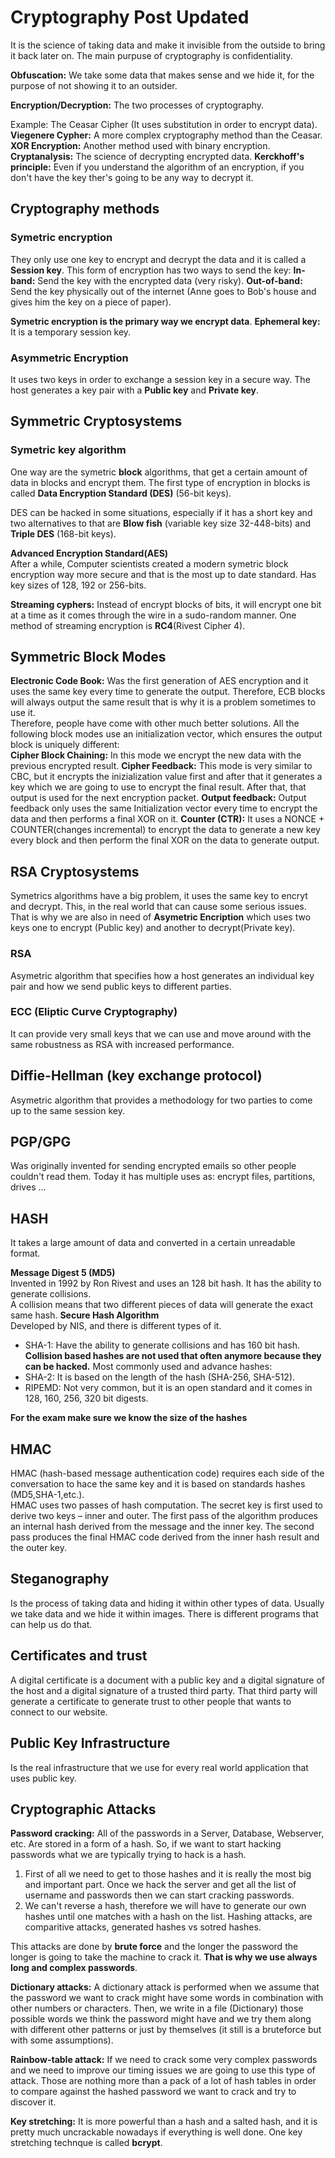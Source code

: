 # Cryptography Post Updated     
It is the science of taking data and make it invisible from the outside to bring it back later on. The main purpuse of cryptography is confidentiality.

**Obfuscation:** We take some data that makes sense and we hide it, for the purpose of not showing it to an outsider.

**Encryption/Decryption:** The two processes of cryptography.

Example: The Ceasar Cipher (It uses substitution in order to encrypt data).
**Viegenere Cypher:** A more complex cryptography method than the Ceasar.
**XOR Encryption:** Another method used with binary encryption.
**Cryptanalysis:** The science of decrypting encrypted data.
**Kerckhoff's principle:** Even if you understand the algorithm of an encryption, if you don't have the key ther's going to be any way to decrypt it.

## Cryptography methods
### Symetric encryption 
They only use one key to encrypt and decrypt the data and it is called a **Session key**. This form of encryption has two ways to send the key:
**In-band:** Send the key with the encrypted data (very risky).
**Out-of-band:** Send the key physically out of the internet (Anne goes to Bob's house and gives him the key on a piece of paper).

**Symetric encryption is the primary way we encrypt data**.
**Ephemeral key:** It is a temporary session key.

### Asymmetric Encryption
It uses two keys in order to exchange a session key in a secure way. The host generates a key pair with a **Public key** and **Private key**.

## Symmetric Cryptosystems
### Symetric key algorithm 
One way are the symetric **block** algorithms, that get a certain amount of data in blocks and encrypt them. The first type of encryption in blocks is called **Data Encryption Standard (DES)** (56-bit keys).  

DES can be hacked in some situations, especially if it has a short key and two alternatives to that are **Blow fish** (variable key size 32-448-bits) and **Triple DES** (168-bit keys).  

**Advanced Encryption Standard(AES)**  
After a while, Computer scientists created a modern symetric block encryption way more secure and that is the most up to date standard. Has key sizes of 128, 192 or 256-bits.

**Streaming cyphers:** Instead of encrypt blocks of bits, it will encrypt one bit at a time as it comes through the wire in a sudo-random manner. One method of streaming encryption is **RC4**(Rivest Cipher 4).

## Symmetric Block Modes
**Electronic Code Book:** Was the first generation of AES encryption and it uses the same key every time to generate the output. Therefore, ECB blocks will always output the same result that is why it is a problem sometimes to use it.  
Therefore, people have come with other much better solutions. All the following block modes use an initialization vector, which ensures the output block is uniquely different:  
**Cipher Block Chaining:** In this mode we encrypt the new data with the previous encrypted result.
**Cipher Feedback:** This mode is very similar to CBC, but it encrypts the inizialization value first and after that it generates a key which we are going to use to encrypt the final result. After that, that output is used for the next encryption packet.
**Output feedback:** Output feedback only uses the same Initialization vector every time to encrypt the data and then performs a final XOR on it.
**Counter (CTR):** It uses a NONCE + COUNTER(changes incremental) to encrypt the data to generate a new key every block and then perform the final XOR on the data to generate output.

## RSA Cryptosystems
Symetrics algorithms have a big problem, it uses the same key to encryt and decrypt. This, in the real world that can cause some serious issues.  
That is why we are also in need of **Asymetric Encription** which uses two keys one to encrypt (Public key) and another to decrypt(Private key).

### RSA
Asymetric algorithm that specifies how a host generates an individual key pair and how we send public keys to different parties.

### ECC (Eliptic Curve Cryptography)
It can provide very small keys that we can use and move around with the same robustness as RSA with increased performance.

## Diffie-Hellman (key exchange protocol)
Asymetric algorithm that provides a methodology for two parties to come up to the same session key. 

## PGP/GPG
Was originally invented for sending encrypted emails so other people couldn't read them. Today it has multiple uses as: encrypt files, partitions, drives ...

## HASH
It takes a large amount of data and converted in a certain unreadable format.

**Message Digest 5 (MD5)**  
Invented in 1992 by Ron Rivest and uses an 128 bit hash. It has the ability to generate collisions.  
A collision means that two different pieces of data will generate the exact same hash.
**Secure Hash Algorithm**  
Developed by NIS, and there is different types of it.  
* SHA-1: Have the ability to generate collisions and has 160 bit hash.  
**Collision based hashes are not used that often anymore because they can be hacked.**
Most commonly used and advance hashes:
* SHA-2: It is based on the length of the hash (SHA-256, SHA-512).
* RIPEMD: Not very common, but it is an open standard and it comes in 128, 160, 256, 320 bit digests.

**For the exam make sure we know the size of the hashes**  

## HMAC
HMAC (hash-based message authentication code) requires each side of the conversation to hace the same key and it is based on standards hashes (MD5,SHA-1,etc.).  
HMAC uses two passes of hash computation. The secret key is first used to derive two keys – inner and outer. The first pass of the algorithm produces an internal hash derived from the message and the inner key. The second pass produces the final HMAC code derived from the inner hash result and the outer key.

## Steganography
Is the process of taking data and hiding it within other types of data. Usually we take data and we hide it within images. There is different programs that can help us do that.

## Certificates and trust
A digital certificate is a document with a public key and a digital signature of the host and a digital signature of a trusted third party. That third party will generate a certificate to generate trust to other people that wants to connect to our website.

## Public Key Infrastructure
Is the real infrastructure that we use for every real world application that uses public key. 

## Cryptographic Attacks
**Password cracking:** All of the passwords in a Server, Database, Webserver, etc. Are stored in a form of a hash. So, if we want to start hacking passwords what we are typically trying to hack is a hash.  

1. First of all we need to get to those hashes and it is really the most big and important part. Once we hack the server and get all the list of username and passwords then we can start cracking passwords.  
2. We can't reverse a hash, therefore we will have to generate our own hashes until one matches with a hash on the list. Hashing attacks, are comparitive attacks, generated hashes vs sotred hashes.  

This attacks are done by **brute force** and the longer the password the longer is going to take the machine to crack it. **That is why we use always long and complex passwords**.

**Dictionary attacks:** A dictionary attack is performed when we assume that the password we want to crack might have some words in combination with other numbers or characters. Then, we write in a file (Dictionary) those possible words we think the password might have and we try them along with different other patterns or just by themselves (it still is a bruteforce but with some assumptions).  

**Rainbow-table attack:** If we need to crack some very complex passwords and we need to improve our timing issues we are going to use this type of attack. Those are nothing more than a pack of a lot of hash tables in order to compare against the hashed password we want to crack and try to discover it.

**Key stretching:** It is more powerful than a hash and a salted hash, and it is pretty much uncrackable nowadays if everything is well done. One key stretching technque is called **bcrypt**. 

